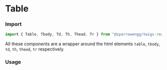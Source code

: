 
# Table

### Import

```jsx
import { Table, Tbody, Td, Th, Thead, Tr } from "@sparrowengg/twigs-react";
```

All these components are a wrapper around the html elements `table`, `tbody`, `td`, `th`, `thead`, `tr` respectively.

### Usage 

<PlaygroundLink name="table" />
<TableSnippet />